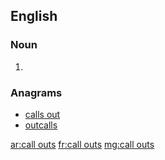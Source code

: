 ==English==

===Noun===
{{head|en|plural}}

# {{plural of|call out|lang=en}}

===Anagrams===
* [[calls out#English|calls out]]
* [[outcalls#English|outcalls]]

[[ar:call outs]]
[[fr:call outs]]
[[mg:call outs]]